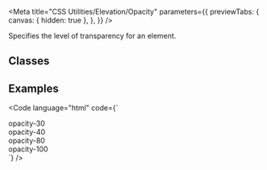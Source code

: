 
<Meta
  title="CSS Utilities/Elevation/Opacity"
  parameters={{
    previewTabs: {
      canvas: { hidden: true },
    },
  }}
/>

<Banner label="Opacity" section="CSS Utilities" color="yellow" puzzle />

<Lead>Specifies the level of transparency for an element.</Lead>

## Classes

<CssElevationOpacity />

## Examples

<Code
  language="html"
  code={`
<div class="flex align-items-center justify-content-center gap-normal">
    <div class="opacity-30 flex align-items-center justify-content-center bg-green-3 radius-normal p-normal">opacity-30</div>
    <div class="opacity-40 flex align-items-center justify-content-center bg-green-3 radius-normal p-normal">opacity-40</div>
    <div class="opacity-80 flex align-items-center justify-content-center bg-green-3 radius-normal p-normal">opacity-80</div>
    <div class="opacity-100 flex align-items-center justify-content-center bg-green-3 radius-normal p-normal">opacity-100</div>
</div>
`}
/>

<Footer>
  <LinkCards>
    <LinkCard
      pageTitle="Foundation/Elevation"
      description="Elevation involves the strategic application of shadow and depth to elements, enhancing visual hierarchy and providing depth cues within the user interface"
    />
    <LinkCard
      pageTitle="Tokens/Overview"
      description="Design tokens serve as the definitive source for naming and storing design choices."
    />
  </LinkCards>
</Footer>
